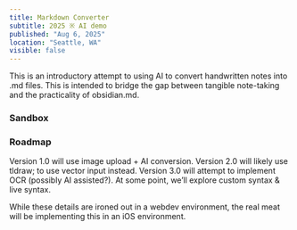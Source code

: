 ```yaml
---
title: Markdown Converter
subtitle: 2025 ※ AI demo
published: "Aug 6, 2025"
location: "Seattle, WA"
visible: false
---
```



<TitleSection />

This is an introductory attempt to using AI to convert handwritten notes into .md files. This is intended to bridge the gap between tangible note-taking and the practicality of obsidian.md.


### Sandbox

<MarkdownConverter />


### Roadmap
Version 1.0 will use image upload + AI conversion. Version 2.0 will likely use tldraw; to use vector input instead. Version 3.0 will attempt to implement OCR (possibly AI assisted?). At some point, we’ll explore custom syntax & live syntax.

While these details are ironed out in a webdev environment, the real meat will be implementing this in an iOS environment.